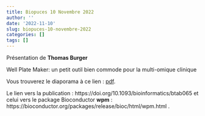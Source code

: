 ```yaml
---
title: Biopuces 10 Novembre 2022
author: ''
date: '2022-11-10'
slug: biopuces-10-novembre-2022
categories: []
tags: []
---
```


Présentation de **Thomas Burger**

Well Plate Maker: un petit outil bien commode pour la multi-omique clinique 

Vous trouverez le diaporama à ce lien : [pdf](/diapos/WPM_TB_2022.pdf).


Le lien vers la publication : https://doi.org/10.1093/bioinformatics/btab065
et celui vers le package Bioconductor **wpm** : https://bioconductor.org/packages/release/bioc/html/wpm.html .

